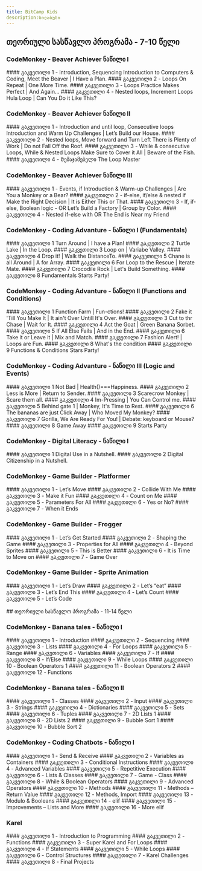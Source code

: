 ```yaml
---
title: BitCamp Kids
description:სილაბუსი
---
```


## თეორიული სასწავლო პროგრამა - 7-10 წელი

### CodeMonkey - Beaver Achiever ნაწილი I

<div className="grid sm:grid-cols-2 gap-4 mt-6">

<Card>
  #### გაკვეთილი 1 - introduction, Sequencing
  Introduction to Computers & Coding, Meet the Beaver | I Have a Plan.
</Card>

<Card>
#### გაკვეთილი 2 - Loops
On Repeat | One More Time.
</Card>
<Card>
#### გაკვეთილი 3 - Loops
Practice Makes Perfect | And Again...
</Card>

<Card>
  #### გაკვეთილი 4 - Nested loops, Increment Loops
  Hula Loop | Can You Do it Like This?
</Card>

</div>

### CodeMonkey - Beaver Achiever ნაწილი II

<div className="grid sm:grid-cols-2 gap-4 mt-6">

<Card>
  #### გაკვეთილი 1 - Introduction and until loop, Consecutive loops
  Introduction and Warm Up Challenges | Let’s Build our House.
</Card>

<Card>
  #### გაკვეთილი 2 - Nested loops, Move forward and Turn Left
  There is Plenty of Work | Do not Fall Off the Roof.
</Card>

<Card>
  #### გაკვეთილი 3 - While & consecutive Loops, While & Nested Loops 
  Make Sure to Cover it All | Beware of the Fish.
</Card>

<Card>
  #### გაკვეთილი 4 - Შემაჯამებელი
  The Loop Master
</Card>

</div>

### CodeMonkey - Beaver Achiever ნაწილი III

<div className="grid sm:grid-cols-2 gap-4 mt-6">

<Card>
  #### გაკვეთილი 1 - Events, if
  Introduction & Warm-up Challenges | Are You a Monkey or a Bear?
</Card>

<Card>
  #### გაკვეთილი 2 - if-else, if/else & nested if
  Make the Right Decision | It is Either This or That.
</Card>

<Card>
  #### გაკვეთილი 3 - If, if-else, Boolean logic - OR
  Let’s Build a Factory | Group by Color.
</Card>

<Card>
  #### გაკვეთილი 4 - Nested if-else with OR 
  The End is Near my Friend
</Card>

</div>

### CodeMonkey - Coding Advanture - ნაწილი I (Fundamentals)

<div className="grid sm:grid-cols-2 gap-4 mt-6">

<Card>
  #### გაკვეთილი 1 
  Turn Around | I have a Plan!
</Card>
<Card>
  #### გაკვეთილი 2
  Turtle Lake | In the Loop.
</Card>
<Card>
  #### გაკვეთილი 3
  Loop on | Variabe Valley.
</Card>
<Card>
  #### გაკვეთილი 4 
  Drop it! | Walk the DistanceTo.
</Card>
<Card>
  #### გაკვეთილი 5
  Chane is all Around | A for Array.
</Card>
<Card>
  #### გაკვეთილი 6
  For Loop to the Rescue | Iterate Mate.
</Card>
<Card>
  #### გაკვეთილი 7
  Crocodile Rock | Let's Build Something.
</Card>
<Card>
  #### გაკვეთილი 8 
  Fundamentals Starts Party!
</Card>


</div>

### CodeMonkey - Coding Advanture - ნაწილი II (Functions and Conditions)

<div className="grid sm:grid-cols-2 gap-4 mt-6">

<Card>
  #### გაკვეთილი 1 
  Function Farm | Fun-ctions!
</Card>
<Card>
  #### გაკვეთილი 2
  Fake it 'Till You Make It | It ain't Over Untill It's Over.
</Card>
<Card>
  #### გაკვეთილი 3
  Cut to thr Chase | Wait for It.
</Card>
<Card>
  #### გაკვეთილი 4 
  Act the Goat | Green Banana Sorbet.
</Card>
<Card>
  #### გაკვეთილი 5
  If All Else Fails | And in the End.
</Card>
<Card>
  #### გაკვეთილი 6
  Take it or Leave it | Mix and Match.
</Card>
<Card>
  #### გაკვეთილი 7
  Fashion Alert! | Loops are Fun.
</Card>
<Card>
  #### გაკვეთილი 8 
  What's the condition
</Card>
<Card>
  #### გაკვეთილი 9 
  Functions & Conditions Stars Party!
</Card>


</div>

### CodeMonkey - Coding Advanture - ნაწილი III (Logic and Events)

<div className="grid sm:grid-cols-2 gap-4 mt-6">

<Card>
  #### გაკვეთილი 1 
  Not Bad | Health()===Happiness.
</Card>
<Card>
  #### გაკვეთილი 2
  Less is More | Return to Sender.
</Card>
<Card>
  #### გაკვეთილი 3
  Scarecrow Monkey | Scare them all.
</Card>
<Card>
  #### გაკვეთილი 4 
  Im-Pressing | You Can Control me.
</Card>
<Card>
  #### გაკვეთილი 5
  Behind gate 1 | Monkey, It's Time to Rest.
</Card>
<Card>
  #### გაკვეთილი 6
  The bananas are just Click Away | Who Moved My Monkey?
</Card>
<Card>
  #### გაკვეთილი 7
  Gorilla, We Are Ready For You! | Debate: keyboard or Mouse?
</Card>
<Card>
  #### გაკვეთილი 8 
  Game Away
</Card>
<Card>
  #### გაკვეთილი 9 
  Starts Party
</Card>

</div>

### CodeMonkey - Digital Literacy - ნაწილი I

<div className="grid sm:grid-cols-2 gap-4 mt-6">

<Card>
  #### გაკვეთილი 1
  Digital Use in a Nutshell.
</Card>
<Card>
  #### გაკვეთილი 2
  Digital Citizenship in a Nutshell.
</Card>

</div>

### CodeMonkey - Game Builder - Platformer

<div className="grid sm:grid-cols-2 gap-4 mt-6">

<Card>
  #### გაკვეთილი 1 - Let’s Move
</Card>
<Card>
  #### გაკვეთილი 2 - Collide With Me
</Card>
<Card>
  #### გაკვეთილი 3 - Make it Fun
</Card>
<Card>
  #### გაკვეთილი 4 - Count on Me
</Card>
<Card>
  #### გაკვეთილი 5 - Parameters For All
</Card>
<Card>
  #### გაკვეთილი 6 - Yes or No?
</Card>
<Card>
  #### გაკვეთილი 7 - When it Ends
</Card>

</div>


### CodeMonkey - Game Builder - Frogger

<div className="grid sm:grid-cols-2 gap-4 mt-6">

<Card>
  #### გაკვეთილი 1 - Let’s Get Started
</Card>
<Card>
  #### გაკვეთილი 2 - Shaping the Game
</Card>
<Card>
  #### გაკვეთილი 3 - Properties for All
</Card>
<Card>
  #### გაკვეთილი 4 - Beyond Sprites
</Card>
<Card>
  #### გაკვეთილი 5 - This is Better
</Card>
<Card>
  #### გაკვეთილი 6 - It is Time to Move on
</Card>
<Card>
  #### გაკვეთილი 7 - Game Over
</Card>
</div>


### CodeMonkey - Game Builder - Sprite Animation

<div className="grid sm:grid-cols-2 gap-4 mt-6">

<Card>
  #### გაკვეთილი 1 - Let’s Draw
</Card>
<Card>
  #### გაკვეთილი 2 - Let’s “eat”
</Card>
<Card>
  #### გაკვეთილი 3 - Let’s End This
</Card>
<Card>
  #### გაკვეთილი 4 - Let’s Count
</Card>
<Card>
  #### გაკვეთილი 5 - Let’s Code
</Card>

</div>

<br/>
## თეორიული სასწავლო პროგრამა - 11-14 წელი

### CodeMonkey - Banana tales - ნაწილი I

<div className="grid sm:grid-cols-2 gap-4 mt-6">

<Card>
  #### გაკვეთილი 1 - Introduction
</Card>
<Card>
  #### გაკვეთილი 2 - Sequencing
</Card>
<Card>
  #### გაკვეთილი 3 - Lists
</Card>
<Card>
  #### გაკვეთილი 4 - For Loops
</Card>
<Card>
  #### გაკვეთილი 5 - Range
</Card>
<Card>
  #### გაკვეთილი 6 - Variables
</Card>
<Card>
  #### გაკვეთილი 7 - If
</Card>
<Card>
  #### გაკვეთილი 8 - If/Else
</Card>
<Card>
  #### გაკვეთილი 9 - While Loops
</Card>
<Card>
  #### გაკვეთილი 10 - Boolean Operators 1
</Card>
<Card>
  #### გაკვეთილი 11 - Boolean Operators 2
</Card>
<Card>
  #### გაკვეთილი 12 - Functions
</Card>

</div>

### CodeMonkey - Banana tales - ნაწილი II

<div className="grid sm:grid-cols-2 gap-4 mt-6">
<Card>
  #### გაკვეთილი 1 - Classes
</Card>
<Card>
  #### გაკვეთილი 2 - Input
</Card>
<Card>
  #### გაკვეთილი 3 - Strings
</Card>
<Card>
  #### გაკვეთილი 4 - Dictionaries
</Card>
<Card>
  #### გაკვეთილი 5 - Sets
</Card>
<Card>
  #### გაკვეთილი 6 - Tuples
</Card>
<Card>
  #### გაკვეთილი 7 - 2D Lists 1
</Card>
<Card>
  #### გაკვეთილი 8 - 2D Lists 2
</Card>
<Card>
  #### გაკვეთილი 9 - Bubble Sort 1
</Card>
<Card>
  #### გაკვეთილი 10 - Bubble Sort 2
</Card>

</div>

### CodeMonkey - Coding Chatbots - ნაწილი I

<div className="grid sm:grid-cols-2 gap-4 mt-6">
<Card>
  #### გაკვეთილი 1 - Send & Receive
</Card>
<Card>
  #### გაკვეთილი 2 - Variables as Containers
</Card>
<Card>
  #### გაკვეთილი 3 - Conditional Instructions
</Card>
<Card>
  #### გაკვეთილი 4 - Advanced Variables
</Card>
<Card>
  #### გაკვეთილი 5 - Repetitive Execution
</Card>
<Card>
  #### გაკვეთილი 6 - Lists & Classes
</Card>
<Card>
  #### გაკვეთილი 7 - Game - Class
</Card>
<Card>
  #### გაკვეთილი 8 - While & Boolean Operators
</Card>
<Card>
  #### გაკვეთილი 9 - Advanced Operators
</Card>
<Card>
  #### გაკვეთილი 10 - Methods
</Card>
<Card>
  #### გაკვეთილი 11 - Methods – Return Value
</Card>
<Card>
  #### გაკვეთილი 12 - Methods, Import
</Card>
<Card>
  #### გაკვეთილი 13 - Modulo & Booleans
</Card>
<Card>
  #### გაკვეთილი 14 - elif
</Card>
<Card>
  #### გაკვეთილი 15 - Improvements – Lists and More
</Card>
<Card>
  #### გაკვეთილი 16 - More elif
</Card>
</div>


### Karel

<div className="grid sm:grid-cols-2 gap-4 mt-6">
<Card>
  #### გაკვეთილი 1 - Introduction to Programming
</Card>
<Card>
  #### გაკვეთილი 2 -  Functions
</Card>
<Card>
  #### გაკვეთილი 3 - Super Karel and For Loops
</Card>
<Card>
  #### გაკვეთილი 4 - If Statements
</Card>
<Card>
  #### გაკვეთილი 5 - While Loops
</Card>
<Card>
  #### გაკვეთილი 6 - Control Structures
</Card>
<Card>
  #### გაკვეთილი 7 - Karel Challenges
</Card>
<Card>
  #### გაკვეთილი 8 - Final Projects
</Card>
</div>